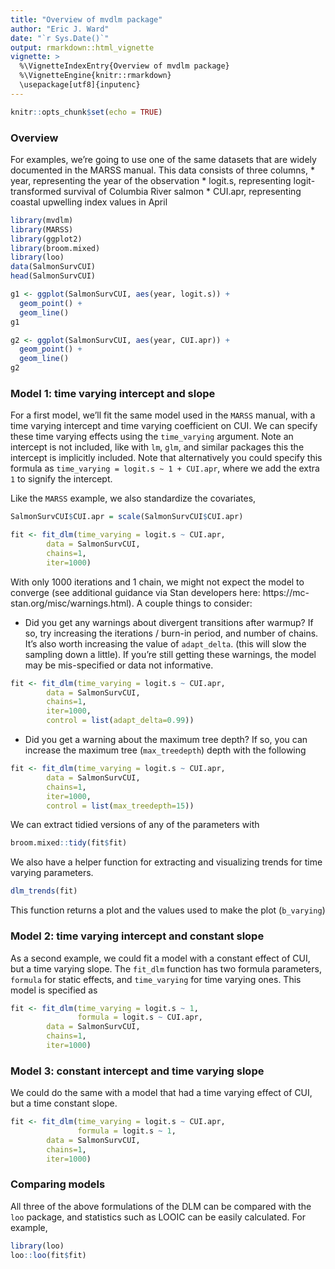 ```yaml
---
title: "Overview of mvdlm package"
author: "Eric J. Ward"
date: "`r Sys.Date()`"
output: rmarkdown::html_vignette
vignette: >
  %\VignetteIndexEntry{Overview of mvdlm package}
  %\VignetteEngine{knitr::rmarkdown}
  \usepackage[utf8]{inputenc}
---
```


```r
knitr::opts_chunk$set(echo = TRUE)
```

### Overview

For examples, we're going to use one of the same datasets that are widely documented in the MARSS manual. This data consists of three columns, 
* year, representing the year of the observation
* logit.s, representing logit-transformed survival of Columbia River salmon
* CUI.apr, representing coastal upwelling index values in April  

```r
library(mvdlm)
library(MARSS)
library(ggplot2)
library(broom.mixed)
library(loo)
data(SalmonSurvCUI)
head(SalmonSurvCUI)
```

```r
g1 <- ggplot(SalmonSurvCUI, aes(year, logit.s)) + 
  geom_point() + 
  geom_line()
g1
```

```r
g2 <- ggplot(SalmonSurvCUI, aes(year, CUI.apr)) + 
  geom_point() + 
  geom_line()
g2
```

### Model 1: time varying intercept and slope

For a first model, we'll fit the same model used in the `MARSS` manual, with a time varying intercept and time varying coefficient on CUI. We can specify these time varying effects using the `time_varying` argument. Note an intercept is not included, like with `lm`, `glm`, and similar packages this the intercept is implicitly included. Note that alternatively you could specify this formula as `time_varying = logit.s ~ 1 + CUI.apr`, where we add the extra `1` to signify the intercept.  

Like the `MARSS` example, we also standardize the covariates,  

```r
SalmonSurvCUI$CUI.apr = scale(SalmonSurvCUI$CUI.apr)

fit <- fit_dlm(time_varying = logit.s ~ CUI.apr,
        data = SalmonSurvCUI,
        chains=1,
        iter=1000)
```

With only 1000 iterations and 1 chain, we might not expect the model to converge (see additional guidance via Stan developers here: https://mc-stan.org/misc/warnings.html). A couple things to consider:  

* Did you get any warnings about divergent transitions after warmup? If so, try increasing the iterations / burn-in period, and number of chains. It's also worth increasing the value of `adapt_delta`. (this will slow the sampling down a little). If you're still getting these warnings, the model may be mis-specified or data not informative.  

```r
fit <- fit_dlm(time_varying = logit.s ~ CUI.apr,
        data = SalmonSurvCUI,
        chains=1,
        iter=1000,
        control = list(adapt_delta=0.99))
```

* Did you get a warning about the maximum tree depth? If so, you can increase the maximum tree (`max_treedepth`) depth with the following

```r
fit <- fit_dlm(time_varying = logit.s ~ CUI.apr,
        data = SalmonSurvCUI,
        chains=1,
        iter=1000,
        control = list(max_treedepth=15))
```

We can extract tidied versions of any of the parameters with

```r
broom.mixed::tidy(fit$fit)
```

We also have a helper function for extracting and visualizing trends for time varying parameters. 

```r
dlm_trends(fit)
```

This function returns a plot and the values used to make the plot (`b_varying`)

### Model 2: time varying intercept and constant slope

As a second example, we could fit a model with a constant effect of CUI, but a time varying slope. The `fit_dlm` function has two formula parameters, `formula` for static effects, and `time_varying` for time varying ones. This model is specified as

```r
fit <- fit_dlm(time_varying = logit.s ~ 1,
               formula = logit.s ~ CUI.apr,
        data = SalmonSurvCUI,
        chains=1,
        iter=1000)
```

### Model 3: constant intercept and time varying slope

We could do the same with a model that had a time varying effect of CUI, but a time constant slope. 
```r
fit <- fit_dlm(time_varying = logit.s ~ CUI.apr,
               formula = logit.s ~ 1,
        data = SalmonSurvCUI,
        chains=1,
        iter=1000)
```

### Comparing models

All three of the above formulations of the DLM can be compared with the `loo` package, and statistics such as LOOIC can be easily calculated. For example, 

```r
library(loo)
loo::loo(fit$fit)
```

